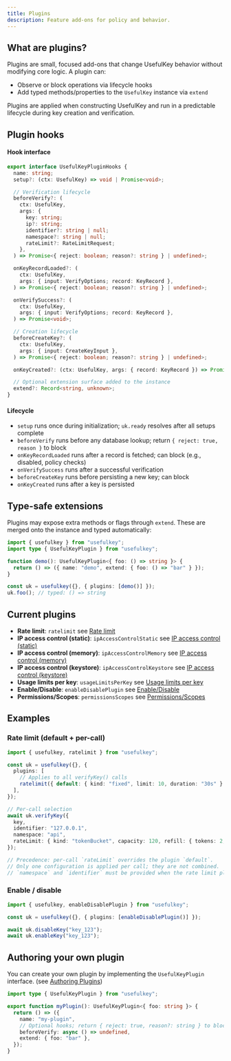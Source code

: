```yaml
---
title: Plugins
description: Feature add-ons for policy and behavior.
---
```


## What are plugins?


Plugins are small, focused add-ons that change UsefulKey behavior without modifying core logic. A plugin can:

- Observe or block operations via lifecycle hooks
- Add typed methods/properties to the `UsefulKey` instance via `extend`

Plugins are applied when constructing UsefulKey and run in a predictable lifecycle during key creation and verification.

## Plugin hooks

#### Hook interface

```ts
export interface UsefulKeyPluginHooks {
  name: string;
  setup?: (ctx: UsefulKey) => void | Promise<void>;

  // Verification lifecycle
  beforeVerify?: (
    ctx: UsefulKey,
    args: {
      key: string;
      ip?: string;
      identifier?: string | null;
      namespace?: string | null;
      rateLimit?: RateLimitRequest;
    },
  ) => Promise<{ reject: boolean; reason?: string } | undefined>;

  onKeyRecordLoaded?: (
    ctx: UsefulKey,
    args: { input: VerifyOptions; record: KeyRecord },
  ) => Promise<{ reject: boolean; reason?: string } | undefined>;

  onVerifySuccess?: (
    ctx: UsefulKey,
    args: { input: VerifyOptions; record: KeyRecord },
  ) => Promise<void>;

  // Creation lifecycle
  beforeCreateKey?: (
    ctx: UsefulKey,
    args: { input: CreateKeyInput },
  ) => Promise<{ reject: boolean; reason?: string } | undefined>;

  onKeyCreated?: (ctx: UsefulKey, args: { record: KeyRecord }) => Promise<void>;

  // Optional extension surface added to the instance
  extend?: Record<string, unknown>;
}
```

#### Lifecycle

- `setup` runs once during initialization; `uk.ready` resolves after all setups complete
- `beforeVerify` runs before any database lookup; return `{ reject: true, reason }` to block
- `onKeyRecordLoaded` runs after a record is fetched; can block (e.g., disabled, policy checks)
- `onVerifySuccess` runs after a successful verification
- `beforeCreateKey` runs before persisting a new key; can block
- `onKeyCreated` runs after a key is persisted

## Type-safe extensions

Plugins may expose extra methods or flags through `extend`. These are merged onto the instance and typed automatically:

```ts
import { usefulkey } from "usefulkey";
import type { UsefulKeyPlugin } from "usefulkey";

function demo(): UsefulKeyPlugin<{ foo: () => string }> {
  return () => ({ name: "demo", extend: { foo: () => "bar" } });
}

const uk = usefulkey({}, { plugins: [demo()] });
uk.foo(); // typed: () => string
```

## Current plugins

- **Rate limit**: `ratelimit` see [Rate limit](/docs/plugins/rate-limit)
- **IP access control (static)**: `ipAccessControlStatic` see [IP access control (static)](/docs/plugins/ip-access-control-static)
- **IP access control (memory)**: `ipAccessControlMemory` see [IP access control (memory)](/docs/plugins/ip-access-control-memory)
- **IP access control (keystore)**: `ipAccessControlKeystore` see [IP access control (keystore)](/docs/plugins/ip-access-control-keystore)
- **Usage limits per key**: `usageLimitsPerKey` see [Usage limits per key](/docs/plugins/usage-limits-per-key)
- **Enable/Disable**: `enableDisablePlugin` see [Enable/Disable](/docs/plugins/enable-disable)
- **Permissions/Scopes**: `permissionsScopes` see [Permissions/Scopes](/docs/plugins/permissions-scopes)

## Examples

### Rate limit (default + per-call)

```ts
import { usefulkey, ratelimit } from "usefulkey";

const uk = usefulkey({}, {
  plugins: [
    // Applies to all verifyKey() calls
    ratelimit({ default: { kind: "fixed", limit: 10, duration: "30s" } }),
  ],
});

// Per-call selection
await uk.verifyKey({
  key,
  identifier: "127.0.0.1",
  namespace: "api",
  rateLimit: { kind: "tokenBucket", capacity: 120, refill: { tokens: 2, interval: "1s" } },
});

// Precedence: per-call `rateLimit` overrides the plugin `default`.
// Only one configuration is applied per call; they are not combined.
// `namespace` and `identifier` must be provided when the rate limit plugin is enabled.
```

### Enable / disable

```ts
import { usefulkey, enableDisablePlugin } from "usefulkey";

const uk = usefulkey({}, { plugins: [enableDisablePlugin()] });

await uk.disableKey("key_123");
await uk.enableKey("key_123");
```

## Authoring your own plugin

You can create your own plugin by implementing the `UsefulKeyPlugin` interface. (see [Authoring Plugins](/docs/plugins/authoring))

```ts
import type { UsefulKeyPlugin } from "usefulkey";

export function myPlugin(): UsefulKeyPlugin<{ foo: string }> {
  return () => ({
    name: "my-plugin",
    // Optional hooks; return { reject: true, reason?: string } to block
    beforeVerify: async () => undefined,
    extend: { foo: "bar" },
  });
}
```

